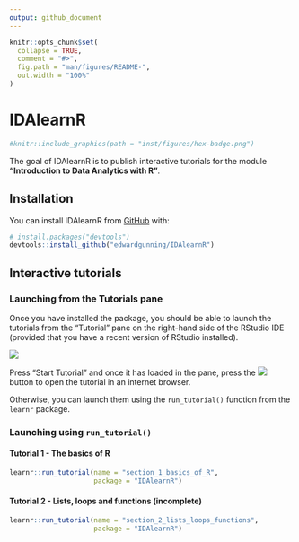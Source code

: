 ```yaml
---
output: github_document
---
```


<!-- README.md is generated from README.Rmd. Please edit that file -->

```r
knitr::opts_chunk$set(
  collapse = TRUE,
  comment = "#>",
  fig.path = "man/figures/README-",
  out.width = "100%"
)
```

# IDAlearnR

<!-- badges: start -->
```r
#knitr::include_graphics(path = "inst/figures/hex-badge.png")
```
<!-- badges: end -->

The goal of IDAlearnR is to publish interactive tutorials for the module **"Introduction to Data Analytics with R"**.

## Installation

You can install IDAlearnR from [GitHub](https://github.com/) with:

``` r
# install.packages("devtools")
devtools::install_github("edwardgunning/IDAlearnR")
```
## Interactive tutorials

### Launching from the Tutorials pane

Once you have installed the package, you should be able to launch the tutorials from the "Tutorial" pane on the right-hand side of the RStudio IDE (provided that you have a recent version of RStudio installed). 

![](inst/figures/tutorial-pane.png)

Press "Start Tutorial" and once it has loaded in the pane, press the ![](inst/figures/open-in-browser.png) button to open the tutorial in an internet browser.

Otherwise, you can launch them using the `run_tutorial()` function from the `learnr` package.

### Launching using `run_tutorial()`

#### Tutorial 1 - The basics of R

``` r
learnr::run_tutorial(name = "section_1_basics_of_R",
                     package = "IDAlearnR")
```

#### Tutorial 2 - Lists, loops and functions (incomplete)

``` r
learnr::run_tutorial(name = "section_2_lists_loops_functions",
                     package = "IDAlearnR")
```
